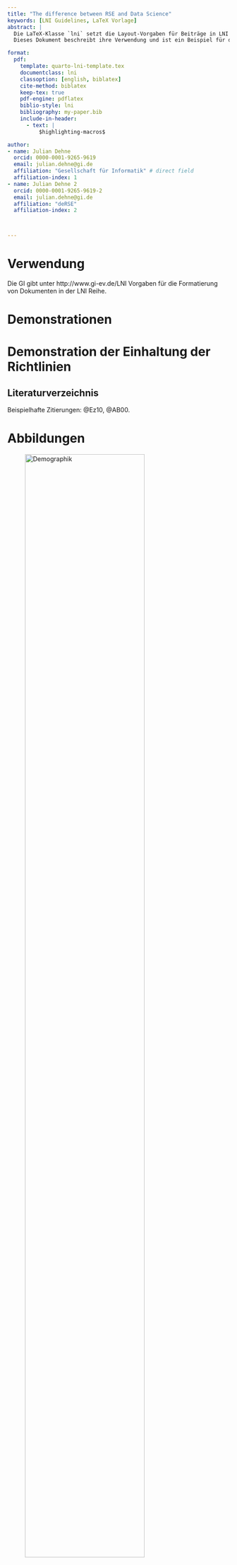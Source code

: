```yaml
---
title: "The difference between RSE and Data Science"
keywords: [LNI Guidelines, LaTeX Vorlage]
abstract: |
  Die LaTeX-Klasse `lni` setzt die Layout-Vorgaben für Beiträge in LNI Konferenzbänden um.
  Dieses Dokument beschreibt ihre Verwendung und ist ein Beispiel für die entsprechende Darstellung.

format:
  pdf:
    template: quarto-lni-template.tex
    documentclass: lni
    classoption: [english, biblatex]
    cite-method: biblatex
    keep-tex: true
    pdf-engine: pdflatex
    biblio-style: lni
    bibliography: my-paper.bib
    include-in-header:
      - text: |
          $highlighting-macros$

author:
- name: Julian Dehne
  orcid: 0000-0001-9265-9619
  email: julian.dehne@gi.de
  affiliation: "Gesellschaft für Informatik" # direct field
  affiliation-index: 1
- name: Julian Dehne 2
  orcid: 0000-0001-9265-9619-2
  email: julian.dehne@gi.de
  affiliation: "deRSE"
  affiliation-index: 2



---
```


# Verwendung

Die GI gibt unter http://www.gi-ev.de/LNI Vorgaben für die Formatierung von Dokumenten in der LNI Reihe.

# Demonstrationen {#demos}


# Demonstration der Einhaltung der Richtlinien {#lniconformance}

## Literaturverzeichnis

Beispielhafte Zitierungen: @Ez10, @AB00.

# Abbildungen

![Demographik](four_pillars_rse.png){#fig-demo width=80%}

# Tabellen

| Überschriftsebenen | Beispiel       | Schriftgröße und -art |
|--------------------|----------------|-----------------------|
| Titel (linksbündig) | Der Titel ...   | 14 pt, Fett           |
| Überschrift 1      | 1 Einleitung    | 12 pt, Fett           |
| Überschrift 2      | 2.1 Titel       | 10 pt, Fett           |

: Die Überschriftsarten {#tab-demo}

# Programmcode

```java
public class Hello {
    public static void main (String[] args) {
        System.out.println("Hello World!");
    }
}
```

# Formeln

